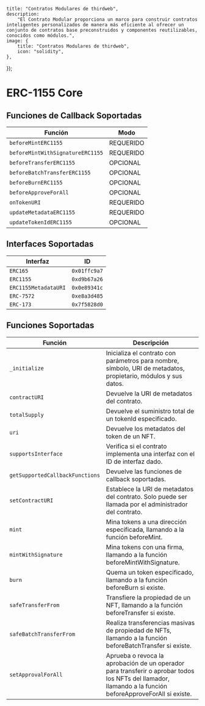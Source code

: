 
    title: "Contratos Modulares de thirdweb",
    description:
        "El Contrato Modular proporciona un marco para construir contratos inteligentes personalizados de manera más eficiente al ofrecer un conjunto de contratos base preconstruidos y componentes reutilizables, conocidos como módulos.",
    image: {
        title: "Contratos Modulares de thirdweb",
        icon: "solidity",
    },
});

# ERC-1155 Core

## Funciones de Callback Soportadas

| Función                          | Modo      |
|-----------------------------------|-----------|
| `beforeMintERC1155`               | REQUERIDO  |
| `beforeMintWithSignatureERC1155`  | REQUERIDO  |
| `beforeTransferERC1155`           | OPCIONAL  |
| `beforeBatchTransferERC1155`      | OPCIONAL  |
| `beforeBurnERC1155`               | OPCIONAL  |
| `beforeApproveForAll`             | OPCIONAL  |
| `onTokenURI`                      | REQUERIDO  |
| `updateMetadataERC1155`           | REQUERIDO  |
| `updateTokenIdERC1155`            | OPCIONAL  |

## Interfaces Soportadas

| Interfaz        | ID          |
|------------------|-------------|
| `ERC165`         | `0x01ffc9a7`|
| `ERC1155`        | `0xd9b67a26`|
| `ERC1155MetadataURI` | `0x0e89341c`|
| `ERC-7572`       | `0xe8a3d485`|
| `ERC-173`        | `0x7f5828d0`|

## Funciones Soportadas

| Función                | Descripción                                                                 |
|-------------------------|-----------------------------------------------------------------------------|
| `_initialize`           | Inicializa el contrato con parámetros para nombre, símbolo, URI de metadatos, propietario, módulos y sus datos. |
| `contractURI`           | Devuelve la URI de metadatos del contrato.                                  |
| `totalSupply`           | Devuelve el suministro total de un tokenId especificado.                    |
| `uri`                   | Devuelve los metadatos del token de un NFT.                                 |
| `supportsInterface`     | Verifica si el contrato implementa una interfaz con el ID de interfaz dado. |
| `getSupportedCallbackFunctions` | Devuelve las funciones de callback soportadas.                  |
| `setContractURI`        | Establece la URI de metadatos del contrato. Solo puede ser llamada por el administrador del contrato. |
| `mint`                  | Mina tokens a una dirección especificada, llamando a la función beforeMint. |
| `mintWithSignature`     | Mina tokens con una firma, llamando a la función beforeMintWithSignature.  |
| `burn`                  | Quema un token especificado, llamando a la función beforeBurn si existe.   |
| `safeTransferFrom`      | Transfiere la propiedad de un NFT, llamando a la función beforeTransfer si existe. |
| `safeBatchTransferFrom` | Realiza transferencias masivas de propiedad de NFTs, llamando a la función beforeBatchTransfer si existe. |
| `setApprovalForAll`     | Aprueba o revoca la aprobación de un operador para transferir o aprobar todos los NFTs del llamador, llamando a la función beforeApproveForAll si existe. |
